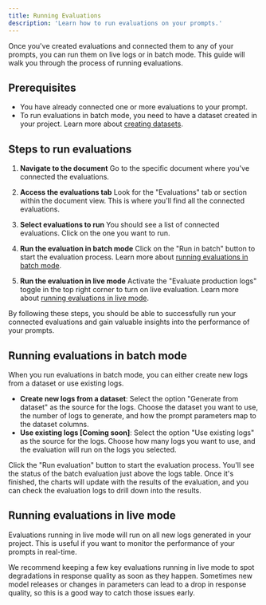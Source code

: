 ```yaml
---
title: Running Evaluations
description: 'Learn how to run evaluations on your prompts.'
---
```


Once you've created evaluations and connected them to any of your prompts, you can run them on live logs or in batch mode. This guide will walk you through the process of running evaluations.

## Prerequisites

- You have already connected one or more evaluations to your prompt.
- To run evaluations in batch mode, you need to have a dataset created in your project. Learn more about [creating datasets](/guides/datasets/creating-datasets).

## Steps to run evaluations

1. **Navigate to the document**
   Go to the specific document where you've connected the evaluations.

2. **Access the evaluations tab**
   Look for the "Evaluations" tab or section within the document view. This is where you'll find all the connected evaluations.

3. **Select evaluations to run**
   You should see a list of connected evaluations. Click on the one you want to run.

4. **Run the evaluation in batch mode**
   Click on the "Run in batch" button to start the evaluation process. Learn more about [running evaluations in batch mode](/guides/evaluations/running-evaluations#running-evaluations-in-batch-mode).

5. **Run the evaluation in live mode**
   Activate the "Evaluate production logs" toggle in the top right corner to turn on live evaluation. Learn more about [running evaluations in live mode](/guides/evaluations/running-evaluations#running-evaluations-in-live-mode).

By following these steps, you should be able to successfully run your connected evaluations and gain valuable insights into the performance of your prompts.

## Running evaluations in batch mode

When you run evaluations in batch mode, you can either create new logs from a dataset or use existing logs.

- **Create new logs from a dataset**: Select the option "Generate from dataset" as the source for the logs. Choose the dataset you want to use, the number of logs to generate, and how the prompt parameters map to the dataset columns.
- **Use existing logs [Coming soon]**: Select the option "Use existing logs" as the source for the logs. Choose how many logs you want to use, and the evaluation will run on the logs you selected.

Click the "Run evaluation" button to start the evaluation process. You'll see the status of the batch evaluation just above the logs table. Once it's finished, the charts will update with the results of the evaluation, and you can check the evaluation logs to drill down into the results.

## Running evaluations in live mode

Evaluations running in live mode will run on all new logs generated in your project. This is useful if you want to monitor the performance of your prompts in real-time.

We recommend keeping a few key evaluations running in live mode to spot degradations in response quality as soon as they happen. Sometimes new model releases or changes in parameters can lead to a drop in response quality, so this is a good way to catch those issues early.